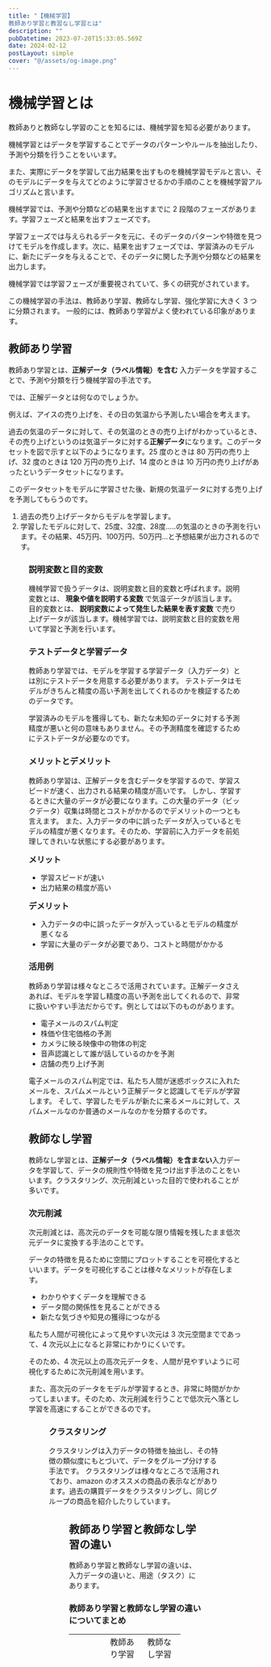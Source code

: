 ```yaml
---
title: "【機械学習】
教師あり学習と教習なし学習とは"
description: ""
pubDatetime: 2023-07-20T15:33:05.569Z
date: 2024-02-12
postLayout: simple
cover: "@/assets/og-image.png"
---
```



# 機械学習とは

教師ありと教師なし学習のことを知るには、機械学習を知る必要があります。

機械学習とはデータを学習することでデータのパターンやルールを抽出したり、予測や分類を行うことをいいます。

また、実際にデータを学習して出力結果を出すものを機械学習モデルと言い、そのモデルにデータを与えてどのように学習させるかの手順のことを機械学習アルゴリズムと言います。

機械学習では、予測や分類などの結果を出すまでに 2 段階のフェーズがあります。学習フェーズと結果を出すフェーズです。

学習フェーズでは与えられるデータを元に、そのデータのパターンや特徴を見つけてモデルを作成します。次に、結果を出すフェーズでは、学習済みのモデルに、新たにデータを与えることで、そのデータに関した予測や分類などの結果を出力します。

機械学習では学習フェーズが重要視されていて、多くの研究がされています。

この機械学習の手法は、教師あり学習、教師なし学習、強化学習に大きく 3 つに分類されます。
一般的には、教師あり学習がよく使われている印象があります。

<h2>教師あり学習</h2>

教師あり学習とは、<strong>正解データ（ラベル情報）を含む</strong> 入力データを学習することで、予測や分類を行う機械学習の手法です。

では、正解データとは何なのでしょうか。

例えば、アイスの売り上げを、その日の気温から予測したい場合を考えます。

過去の気温のデータに対して、その気温のときの売り上げがわかっているとき、その売り上げというのは気温データに対する<strong>正解データ</strong>になります。このデータセットを図で示すと以下のようになります。25 度のときは 80 万円の売り上げ、32 度のときは 120 万円の売り上げ、14 度のときは 10 万円の売り上げがあったというデータセットになります。

このデータセットをモデルに学習させた後、新規の気温データに対する売り上げを予測してもらうのです。

<ol>
  <li>過去の売り上げデータからモデルを学習します。</li>
  <li>
    学習したモデルに対して、25度、32度、28度.....の気温のときの予測を行います。その結果、45万円、100万円、50万円...と予想結果が出力されるのです。
  </li>
</ol>

<Figure src={figure4} alt="" />

<h3>説明変数と目的変数</h3>
機械学習で扱うデータは、説明変数と目的変数と呼ばれます。説明変数とは、<strong>
  現象や値を説明する変数
</strong>で気温データが該当します。 目的変数とは、<strong>
  説明変数によって発生した結果を表す変数
</strong>で売り上げデータが該当します。機械学習では、説明変数と目的変数を用いて学習と予測を行います。

<h3>テストデータと学習データ</h3>

教師あり学習では、モデルを学習する学習データ（入力データ）とは別にテストデータを用意する必要があります。
テストデータはモデルがきちんと精度の高い予測を出してくれるのかを検証するためのデータです。

学習済みのモデルを獲得しても、新たな未知のデータに対する予測精度が悪いと何の意味もありません。その予測精度を確認するためにテストデータが必要なのです。

<h3>メリットとデメリット</h3>

教師あり学習は、正解データを含むデータを学習するので、学習スピードが速く、出力される結果の精度が高いです。
しかし、学習するときに大量のデータが必要になります。この大量のデータ（ビックデータ）収集は時間とコストがかかるのでデメリットの一つとも言えます。
また、入力データの中に誤ったデータが入っているとモデルの精度が悪くなります。そのため、学習前に入力データを前処理してきれいな状態にする必要があります。

<strong>
  <span style="font-size: 16px;">メリット</span>
</strong>

<ul>
  <li>学習スピードが速い</li>
  <li>出力結果の精度が高い</li>
</ul>
<strong>
  <span style="font-size: 16px;">デメリット</span>
</strong>
<ul>
  <li>入力データの中に誤ったデータが入っているとモデルの精度が悪くなる</li>
  <li>学習に大量のデータが必要であり、コストと時間がかかる</li>
</ul>

<h3>活用例</h3>

教師あり学習は様々なところで活用されています。正解データさえあれば、モデルを学習し精度の高い予測を出してくれるので、非常に扱いやすい手法だからです。例としては以下のものがあります。

<ul class="i8Z77e">
  <li class="TrT0Xe">電子メールのスパム判定</li>
  <li class="TrT0Xe">株価や住宅価格の予測</li>
  <li class="TrT0Xe">カメラに映る映像中の物体の判定</li>
  <li>音声認識として誰が話しているのかを予測</li>
  <li class="TrT0Xe">店舗の売り上げ予測</li>
</ul>

電子メールのスパム判定では、私たち人間が迷惑ボックスに入れたメールを、スパムメールという正解データと認識してモデルが学習します。
そして、学習したモデルが新たに来るメールに対して、スパムメールなのか普通のメールなのかを分類するのです。

<h2>教師なし学習</h2>

教師なし学習とは、<strong>正解データ（ラベル情報）を含まない</strong>入力データを学習して、データの規則性や特徴を見つけ出す手法のことをいいます。クラスタリング、次元削減といった目的で使われることが多いです。

<h3>次元削減</h3>

次元削減とは、高次元のデータを可能な限り情報を残したまま低次元データに変換する手法のことです。

データの特徴を見るために空間にプロットすることを可視化するといいます。データを可視化することは様々なメリットが存在します。

<ul>
  <li>わかりやすくデータを理解できる</li>
  <li>データ間の関係性を見ることができる</li>
  <li>新たな気づきや知見の獲得につながる</li>
</ul>

私たち人間が可視化によって見やすい次元は 3 次元空間までであって、4 次元以上になると非常にわかりにくいです。

そのため、4 次元以上の高次元データを、人間が見やすいように可視化するために次元削減を用います。

また、高次元のデータをモデルが学習するとき、非常に時間がかかってしまいます。そのため、次元削減を行うことで低次元へ落とし学習を高速にすることができるのです。

<Figure src={figure5} alt="" />

<h3>クラスタリング</h3>

クラスタリングは入力データの特徴を抽出し、その特徴の類似度にもとづいて、データをグループ分けする手法です。
クラスタリングは様々なところで活用されており、amazon のオススメの商品の表示などがあります。過去の購買データをクラスタリングし、同じグループの商品を紹介したりしています。

<Figure src={figure6} alt="" />

<h2>教師あり学習と教師なし学習の違い</h2>

教師あり学習と教師なし学習の違いは、入力データの違いと、用途（タスク）にあります。

<h3>教師あり学習と教師なし学習の違いについてまとめ</h3>
<table style="height: 54px; width: 83.6245%; border-collapse: collapse; border-color: #050404;">
  <tbody>
    <tr style="height: 18px;">
      <td style="width: 25%; height: 18px;"></td>
      <td style="width: 25%; height: 18px;">教師あり学習</td>
      <td style="width: 25%; height: 18px;">教師なし学習</td>
    </tr>
    <tr style="height: 18px;">
      <td style="width: 25%; height: 18px;">学習データ</td>
      <td style="width: 25%; height: 18px;">学習データに正解データを含む。</td>
      <td style="width: 25%; height: 18px;">
        学習データに正解データを含まない
      </td>
    </tr>
    <tr style="height: 18px;">
      <td style="width: 25%; height: 18px;">タスク</td>
      <td style="width: 25%; height: 18px;">予測, 分類</td>
      <td style="width: 25%; height: 18px;">
        学習データのパターンやルール抽出
      </td>
    </tr>
  </tbody>
</table>
